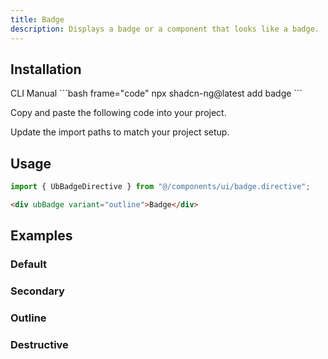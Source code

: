```yaml
---
title: Badge
description: Displays a badge or a component that looks like a badge.
---
```


<ComponentPreview name="badge-demo" />

## Installation

<Tabs>

<TabsList>
<TabsTrigger value="cli">CLI</TabsTrigger>
<TabsTrigger value="manual">Manual</TabsTrigger>
</TabsList>

<TabsContent value="cli">
```bash frame="code"
npx shadcn-ng@latest add badge
```
</TabsContent>

<TabsContent value="manual">

<Steps>

<Step>Copy and paste the following code into your project.</Step>

<ComponentSource name="badge" />

<Step>Update the import paths to match your project setup.</Step>

</Steps>

</TabsContent>
</Tabs>

## Usage

```ts
import { UbBadgeDirective } from "@/components/ui/badge.directive";
```

```html
<div ubBadge variant="outline">Badge</div>
```

## Examples

### Default

<ComponentPreview name="badge-demo" />

### Secondary

<ComponentPreview name="badge-secondary" />

### Outline

<ComponentPreview name="badge-outline" />

### Destructive

<ComponentPreview name="badge-destructive" />
